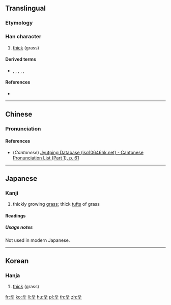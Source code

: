==Translingual==

===Etymology===
{{liushu|p}}

===Han character===
{{Han char|rn=2|rad=丨|as=09|sn=10|four=32401|canj=TCTJ|ids=⿱业𢆉}}

# [[thick]] (grass)

====Derived terms====
* {{l|mul|業}}, {{l|mul|叢}}, {{l|mul|對}}, {{l|mul|菐}}, {{l|mul|糳}}, {{l|mul|黹}}

====References====
* {{Han ref|kx=0080.080|dkj=00087|hdz=10030.060|uh=4E35|ud=20021}}

----

==Chinese==
{{zh-forms}}

===Pronunciation===
{{zh-pron
|m=zhuǒ
|c=zok6
|mc=y
|oc=y
|ma=
|cat=n
}}

====References====
* (''Cantonese'') [http://www.iso10646hk.net/jp/document/download.jsp Jyutping Database (iso10646hk.net) - Cantonese Pronunciation List (Part 1), p. 61]

----

==Japanese==

===Kanji===
{{ja-kanji|grade=uc|rs=丨09}}

# thickly growing [[grass]]; thick [[tuft]]s of grass

====Readings====
{{ja-readings
|on=[[さく]] (saku)
|kun=[[くさのむらがり]] (kusanomuragari)
}}

=====Usage notes=====
Not used in modern Japanese.

----

==Korean==

===Hanja===
{{ko-hanja|hangeul=착|rv=chak|mr=ch'ak}}

# [[thick]] (grass)

[[fr:丵]]
[[ko:丵]]
[[li:丵]]
[[hu:丵]]
[[pl:丵]]
[[th:丵]]
[[zh:丵]]